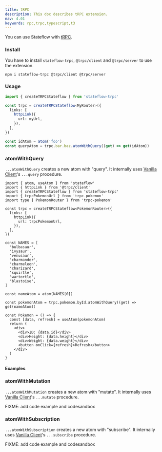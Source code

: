 ```yaml
---
title: tRPC
description: This doc describes tRPC extension.
nav: 4.01
keywords: rpc,trpc,typescript,t3
---
```


You can use Stateflow with [tRPC](https://trpc.io).

### Install

You have to install `stateflow-trpc`, `@trpc/client` and `@trpc/server` to use the extension.

```
npm i stateflow-trpc @trpc/client @trpc/server
```

### Usage

```ts
import { createTRPCStateflow } from 'stateflow-trpc'

const trpc = createTRPCStateflow<MyRouter>({
  links: [
    httpLink({
      url: myUrl,
    }),
  ],
})

const idAtom = atom('foo')
const queryAtom = trpc.bar.baz.atomWithQuery((get) => get(idAtom))
```

### atomWithQuery

`...atomWithQuery` creates a new atom with "query". It internally uses [Vanilla Client](https://trpc.io/docs/vanilla)'s `...query` procedure.

```tsx
import { atom, useAtom } from 'stateflow'
import { httpLink } from '@trpc/client'
import { createTRPCStateflow } from 'stateflow-trpc'
import { trpcPokemonUrl } from 'trpc-pokemon'
import type { PokemonRouter } from 'trpc-pokemon'

const trpc = createTRPCStateflow<PokemonRouter>({
  links: [
    httpLink({
      url: trpcPokemonUrl,
    }),
  ],
})

const NAMES = [
  'bulbasaur',
  'ivysaur',
  'venusaur',
  'charmander',
  'charmeleon',
  'charizard',
  'squirtle',
  'wartortle',
  'blastoise',
]

const nameAtom = atom(NAMES[0])

const pokemonAtom = trpc.pokemon.byId.atomWithQuery((get) => get(nameAtom))

const Pokemon = () => {
  const [data, refresh] = useAtom(pokemonAtom)
  return (
    <div>
      <div>ID: {data.id}</div>
      <div>Height: {data.height}</div>
      <div>Weight: {data.weight}</div>
      <button onClick={refresh}>Refresh</button>
    </div>
  )
}
```

#### Examples

<CodeSandbox id="j1vhcg" />

### atomWithMutation

`...atomWithMutation` creates a new atom with "mutate". It internally uses [Vanilla Client](https://trpc.io/docs/vanilla)'s `...mutate` procedure.

FIXME: add code example and codesandbox

### atomWithSubscription

`...atomWithSubscription` creates a new atom with "subscribe". It internally uses [Vanilla Client](https://trpc.io/docs/vanilla)'s `...subscribe` procedure.

FIXME: add code example and codesandbox
